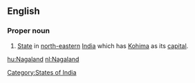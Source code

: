 ==English==

===Proper noun===
{{en-proper noun}}

# [[State]] in [[north-eastern]] [[India]] which has [[Kohima]] as its [[capital]].

[[Category:States of India]]

[[hu:Nagaland]]
[[nl:Nagaland]]